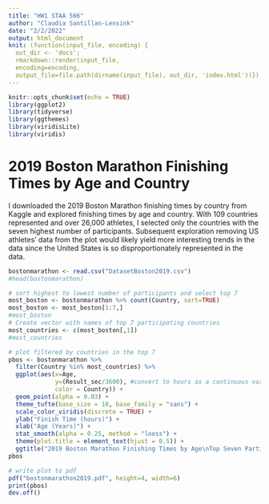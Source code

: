 ```yaml
---
title: "HW1 STAA 566"
author: "Claudia Santillan-Lensink"
date: "2/2/2022"
output: html_document
knit: (function(input_file, encoding) {
  out_dir <- 'docs';
  rmarkdown::render(input_file,
  encoding=encoding,
  output_file=file.path(dirname(input_file), out_dir, 'index.html'))})
---
```



```r
knitr::opts_chunk$set(echo = TRUE)
library(ggplot2)
library(tidyverse)
library(ggthemes)
library(viridisLite)
library(viridis)
```

# 2019 Boston Marathon Finishing Times by Age and Country

I downloaded the 2019 Boston Marathon finishing times by country from Kaggle and explored finishing times by age and country. With 109 countries represented and over 26,000 athletes, I selected only the countries with the seven highest number of participants. Subsequent exploration removing US athletes' data from the plot would likely yield more interesting trends in the data since the United States is so disproportionately represented in the data.


```r
bostonmarathon <- read.csv("DatasetBoston2019.csv")
#head(bostonmarathon)
```


```r
# sort highest to lowest number of participants and select top 7
most_boston <- bostonmarathon %>% count(Country, sort=TRUE)
most_boston <- most_boston[1:7,]
#most_boston
# Create vector with names of top 7 participating countries
most_countries <- c(most_boston[,1])
#most_countries
```

```r
# plot filtered by countries in the top 7
pbos <- bostonmarathon %>% 
  filter(Country %in% most_countries) %>%
  ggplot(aes(x=Age,
             y=(Result_sec/3600), #convert to hours as a continuous variable
             color = Country)) +
  geom_point(alpha = 0.03) +
  theme_tufte(base_size = 10, base_family = "sans") +
  scale_color_viridis(discrete = TRUE) +
  ylab("Finish Time (hours)") +
  xlab("Age (Years)") +
  stat_smooth(alpha = 0.25, method = "loess") +
  theme(plot.title = element_text(hjust = 0.5)) +
  ggtitle("2019 Boston Marathon Finishing Times by Age\nTop Seven Participating Countries")
pbos

# write plot to pdf
pdf("bostonmarathon2019.pdf", height=4, width=6)
print(pbos)
dev.off()
```

